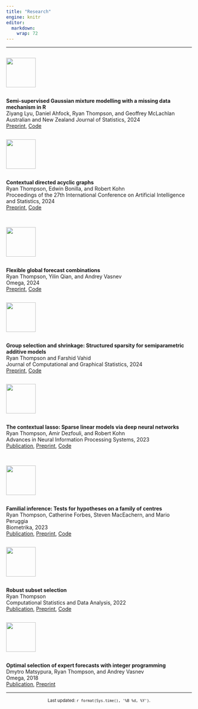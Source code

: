 ```yaml
---
title: "Research"
engine: knitr
editor: 
  markdown: 
    wrap: 72
---
```


------------------------------------------------------------------------

<!-- *Publications* -->

::: grid
::: {.column width="80px"}
![](resources/anzjs.png){width="80px"}
:::
::: g-col-10
**Semi-supervised Gaussian mixture modelling with a missing data mechanism in R**\
Ziyang Lyu, Daniel Ahfock, Ryan Thompson, and Geoffrey McLachlan\
Australian and New Zealand Journal of Statistics, 2024\
[Preprint](https://arxiv.org/abs/2302.13206), [Code](https://cran.r-project.org/web/packages/gmmsslm/index.html)
\
:::
:::

::: grid
::: {.column width="80px"}
![](resources/aistats.jpg){width="80px"}
:::
::: g-col-10
**Contextual directed acyclic graphs**\
Ryan Thompson, Edwin Bonilla, and Robert Kohn\
Proceedings of the 27th International Conference on Artificial Intelligence and Statistics, 2024\
[Preprint](https://arxiv.org/abs/2310.15627), [Code](https://github.com/ryan-thompson/ContextualDAG.jl)
\
\
:::
:::

::: grid
::: {.column width="80px"}
![](resources/omega.jpg){width="80px"}
:::
::: g-col-10
**Flexible global forecast combinations**\
Ryan Thompson, Yilin Qian, and Andrey Vasnev\
Omega, 2024\
[Preprint](https://arxiv.org/abs/2207.07318), [Code](https://github.com/ryan-thompson/global-combinations)
\
:::
:::

::: grid
::: {.column width="80px"}
![](resources/jcgs.png){width="80px"}
:::
::: g-col-10
**Group selection and shrinkage: Structured sparsity for semiparametric additive models**\
Ryan Thompson and Farshid Vahid\
Journal of Computational and Graphical Statistics, 2024\
[Preprint](https://arxiv.org/abs/2105.12081), [Code](https://github.com/ryan-thompson/grpsel)
\
:::
:::

::: grid
::: {.column width="80px"}
![](resources/neurips.png){width="80px"}
:::
::: g-col-10
**The contextual lasso: Sparse linear models via deep neural networks**\
Ryan Thompson, Amir Dezfouli, and Robert Kohn\
Advances in Neural Information Processing Systems, 2023\
[Publication](https://proceedings.neurips.cc/paper_files/paper/2023/hash/3f226824426a4d6ae3d3efad8883fc53-Abstract-Conference.html), [Preprint](https://arxiv.org/abs/2302.00878), [Code](https://github.com/ryan-thompson/ContextualLasso.jl)\
\
:::
:::

::: grid
::: {.column width="80px"}
![](resources/biometrika.jpeg){width="80px"}
:::
::: g-col-10
**Familial inference: Tests for hypotheses on a family of centres**\
Ryan Thompson, Catherine Forbes, Steven MacEachern, and Mario Peruggia\
Biometrika, 2023\
[Publication](https://academic.oup.com/biomet/advance-article/doi/10.1093/biomet/asad074/7453377), [Preprint](https://arxiv.org/abs/2202.12540), [Code](https://github.com/ryan-thompson/familial)
\
:::
:::

::: grid
::: {.column width="80px"}
![](resources/csda.jpg){width="80px"}
:::
::: g-col-10
**Robust subset selection**\
Ryan Thompson\
Computational Statistics and Data Analysis, 2022\
[Publication](https://www.sciencedirect.com/science/article/abs/pii/S0167947321002498), [Preprint](https://arxiv.org/abs/2005.08217), [Code](https://github.com/ryan-thompson/robustsubsets)
\
:::
:::

::: grid
::: {.column width="80px"}
![](resources/omega.jpg){width="80px"}
:::
::: g-col-10
**Optimal selection of expert forecasts with integer programming**\
Dmytro Matsypura, Ryan Thompson, and Andrey Vasnev\
Omega, 2018\
[Publication](https://www.sciencedirect.com/science/article/abs/pii/S0305048317300130), [Preprint](https://papers.ssrn.com/sol3/papers.cfm?abstract_id=2894083)
\
:::
:::

<!-- *Preprints* -->

------------------------------------------------------------------------

<center><small>Last updated: `r format(Sys.time(), '%B %d, %Y')`.</small></center>
